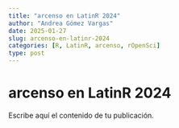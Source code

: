 ```yaml
---
title: "arcenso en LatinR 2024"
author: "Andrea Gómez Vargas"
date: 2025-01-27
slug: arcenso-en-latinr-2024
categories: [R, LatinR, arcenso, rOpenSci]
type: post
---
```


# arcenso en LatinR 2024

Escribe aquí el contenido de tu publicación.
